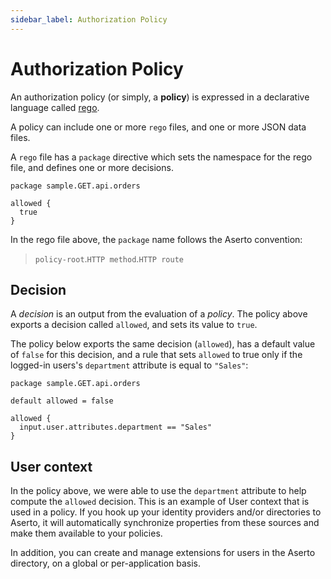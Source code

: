```yaml
---
sidebar_label: Authorization Policy
---
```


# Authorization Policy

An authorization policy (or simply, a **policy**) is expressed in a declarative language called 
[rego](https://www.openpolicyagent.org/docs/latest/policy-language/).

A policy can include one or more `rego` files, and one or more JSON data files.

A `rego` file has a `package` directive which sets the namespace for the rego file, and defines one or more decisions.

```rego
package sample.GET.api.orders

allowed {
  true
}
```

In the rego file above, the `package` name follows the Aserto convention: 
> `policy-root`.`HTTP method`.`HTTP route`

## Decision

A *decision* is an output from the evaluation of a *policy*.  The policy above exports a 
decision called `allowed`, and sets its value to `true`. 

The policy below exports the same decision (`allowed`), has a default value of `false` for this 
decision, and a rule that sets `allowed` to true only if the logged-in users's `department` attribute 
is equal to `"Sales"`: 

```rego
package sample.GET.api.orders

default allowed = false

allowed {
  input.user.attributes.department == "Sales"
}
```

## User context

In the policy above, we were able to use the `department` attribute to help compute the `allowed` 
decision. This is an example of User context that is used in a policy.  If you hook up your 
identity providers and/or directories to Aserto, it will automatically synchronize properties from 
these sources and make them available to your policies.

In addition, you can create and manage extensions for users in the Aserto directory, on a global or 
per-application basis.
